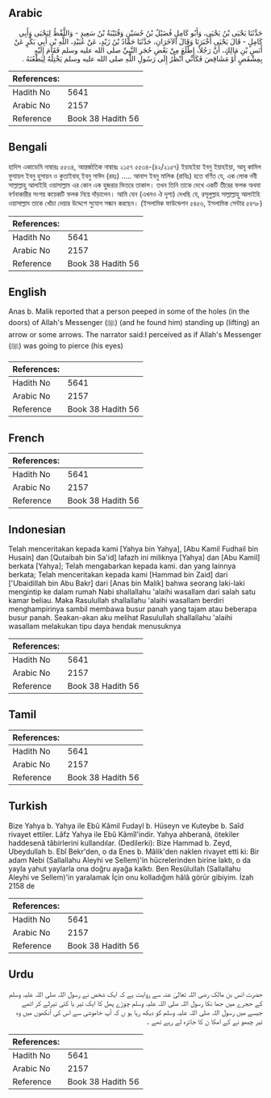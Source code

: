 ## Arabic


<div dir="rtl" lang="ar" style={{fontSize:'larger',backgroundColor:'#f8f9fa',padding:20}}>
حَدَّثَنَا يَحْيَى بْنُ يَحْيَى، وَأَبُو كَامِلٍ فُضَيْلُ بْنُ حُسَيْنٍ وَقُتَيْبَةُ بْنُ سَعِيدٍ - وَاللَّفْظُ لِيَحْيَى وَأَبِي كَامِلٍ - قَالَ يَحْيَى أَخْبَرَنَا وَقَالَ الآخَرَانِ، حَدَّثَنَا حَمَّادُ بْنُ زَيْدٍ، عَنْ عُبَيْدِ، اللَّهِ بْنِ أَبِي بَكْرٍ عَنْ أَنَسِ بْنِ مَالِكٍ، أَنَّ رَجُلاً، اطَّلَعَ مِنْ بَعْضِ حُجَرِ النَّبِيِّ صلى الله عليه وسلم فَقَامَ إِلَيْهِ بِمِشْقَصٍ أَوْ مَشَاقِصَ فَكَأَنِّي أَنْظُرُ إِلَى رَسُولِ اللَّهِ صلى الله عليه وسلم يَخْتِلُهُ لِيَطْعُنَهُ ‏.‏
</div>
<div style={{backgroundColor:'#f8f9fa',padding:20, marginBottom: 10}}><table> <thead> <tr> <th>References:</th> <th></th> </tr> </thead> <tbody><tr><td>Hadith No</td><td>5641</td></tr><tr><td>Arabic No</td><td>2157</td></tr><tr><td>Reference</td><td>Book 38 Hadith 56</td></tr></tbody></table></div>

## Bengali


<div dir="ltr" lang="bn" style={{fontSize:'larger',backgroundColor:'#f8f9fa',padding:20}}>
হাদিস একাডেমি নাম্বারঃ ৫৫৩৪, আন্তর্জাতিক নাম্বারঃ ২১৫৭ ৫৫৩৪-(৪২/২১৫৭) ইয়াহইয়া ইবনু ইয়াহইয়া, আবূ কামিল ফুযায়ল ইবনু হুসায়ন ও কুতাইবাহ্ ইবনু সাঈদ (রহঃ) ..... আনাস ইবনু মালিক (রাযিঃ) হতে বর্ণিত যে, এক লোক নবী সাল্লাল্লাহু আলাইহি ওয়াসাল্লাম এর কোন এক হুজরার ভিতরে তাকাল। তখন তিনি তাকে দেখে একটি তীরের ফলক অথবা বর্ণনাকারীর সংশয় কয়েকটি ফলক নিয়ে দাঁড়ালেন। আমি যেন (এখনও ঐ দৃশ্য) দেখছি যে, রসূলুল্লাহ সাল্লাল্লাহু আলাইহি ওয়াসাল্লাম তাকে খোঁচা দেয়ার উদ্দেশে সুযোগ সন্ধান করছেন। (ইসলামিক ফাউন্ডেশন ৫৪৫৬, ইসলামিক সেন্টার ৫৪৭৮)
</div>
<div style={{backgroundColor:'#f8f9fa',padding:20, marginBottom: 10}}><table> <thead> <tr> <th>References:</th> <th></th> </tr> </thead> <tbody><tr><td>Hadith No</td><td>5641</td></tr><tr><td>Arabic No</td><td>2157</td></tr><tr><td>Reference</td><td>Book 38 Hadith 56</td></tr></tbody></table></div>

## English


<div dir="ltr" lang="en" style={{fontSize:'larger',backgroundColor:'#f8f9fa',padding:20}}>
Anas b. Malik reported that a person peeped in some of the holes (in the doors) of Allah's Messenger (ﷺ) (and he found him) standing up (lifting) an arrow or some arrows. The narrator said:I perceived as if Allah's Messenger (ﷺ) was going to pierce (his eyes)
</div>
<div style={{backgroundColor:'#f8f9fa',padding:20, marginBottom: 10}}><table> <thead> <tr> <th>References:</th> <th></th> </tr> </thead> <tbody><tr><td>Hadith No</td><td>5641</td></tr><tr><td>Arabic No</td><td>2157</td></tr><tr><td>Reference</td><td>Book 38 Hadith 56</td></tr></tbody></table></div>

## French


<div dir="ltr" lang="fr" style={{fontSize:'larger',backgroundColor:'#f8f9fa',padding:20}}>

</div>
<div style={{backgroundColor:'#f8f9fa',padding:20, marginBottom: 10}}><table> <thead> <tr> <th>References:</th> <th></th> </tr> </thead> <tbody><tr><td>Hadith No</td><td>5641</td></tr><tr><td>Arabic No</td><td>2157</td></tr><tr><td>Reference</td><td>Book 38 Hadith 56</td></tr></tbody></table></div>

## Indonesian


<div dir="ltr" lang="id" style={{fontSize:'larger',backgroundColor:'#f8f9fa',padding:20}}>
Telah menceritakan kepada kami [Yahya bin Yahya], [Abu Kamil Fudhail bin Husain] dan [Qutaibah bin Sa'id] lafazh ini miliknya [Yahya] dan [Abu Kamil] berkata [Yahya]; Telah mengabarkan kepada kami. dan yang lainnya berkata; Telah menceritakan kepada kami [Hammad bin Zaid] dari ['Ubaidillah bin Abu Bakr] dari [Anas bin Malik] bahwa seorang laki-laki mengintip ke dalam rumah Nabi shallallahu 'alaihi wasallam dari salah satu kamar beliau. Maka Rasulullah shallallahu 'alaihi wasallam berdiri menghampirinya sambil membawa busur panah yang tajam atau beberapa busur panah. Seakan-akan aku melihat Rasulullah shallallahu 'alaihi wasallam melakukan tipu daya hendak menusuknya
</div>
<div style={{backgroundColor:'#f8f9fa',padding:20, marginBottom: 10}}><table> <thead> <tr> <th>References:</th> <th></th> </tr> </thead> <tbody><tr><td>Hadith No</td><td>5641</td></tr><tr><td>Arabic No</td><td>2157</td></tr><tr><td>Reference</td><td>Book 38 Hadith 56</td></tr></tbody></table></div>

## Tamil


<div dir="ltr" lang="ta" style={{fontSize:'larger',backgroundColor:'#f8f9fa',padding:20}}>

</div>
<div style={{backgroundColor:'#f8f9fa',padding:20, marginBottom: 10}}><table> <thead> <tr> <th>References:</th> <th></th> </tr> </thead> <tbody><tr><td>Hadith No</td><td>5641</td></tr><tr><td>Arabic No</td><td>2157</td></tr><tr><td>Reference</td><td>Book 38 Hadith 56</td></tr></tbody></table></div>

## Turkish


<div dir="ltr" lang="tr" style={{fontSize:'larger',backgroundColor:'#f8f9fa',padding:20}}>
Bize Yahya b. Yahya ile Ebû Kâmil Fudayl b. Hüseyn ve Kuteybe b. Saîd rivayet ettiler. Lâfz Yahya ile Ebû Kâmîl'indir. Yahya ahberanâ, ötekiler haddesenâ tâbirlerini kullandılar. (Dedilerki): Bize Hammad b. Zeyd, Ubeydullah b. Ebî Bekr'den, o da Enes b. Mâlik'den naklen rivayet etti ki: Bir adam Nebi (Sallallahu Aleyhi ve Sellem)'in hücrelerinden birine laktı, o da yayla yahut yaylarla ona doğru ayağa kalktı. Ben Resûlullah (Sallallahu Aleyhi ve Sellem)'in yaralamak İçin onu kolladığım hâlâ görür gibiyim. İzah 2158 de
</div>
<div style={{backgroundColor:'#f8f9fa',padding:20, marginBottom: 10}}><table> <thead> <tr> <th>References:</th> <th></th> </tr> </thead> <tbody><tr><td>Hadith No</td><td>5641</td></tr><tr><td>Arabic No</td><td>2157</td></tr><tr><td>Reference</td><td>Book 38 Hadith 56</td></tr></tbody></table></div>

## Urdu


<div dir="rtl" lang="ur" style={{fontSize:'larger',backgroundColor:'#f8f9fa',padding:20}}>
حضرت انس بن مالک رضی اللہ تعالیٰ عنہ سے روایت ہے کہ ایک شخص نے رسول اللہ صلی اللہ علیہ وسلم کے حجرے میں جھا نکا رسول اللہ صلی اللہ علیہ وسلم چوڑے پھل کا ایک تیر یا کئی تیرلے کر اٹھے جیسے میں رسول اللہ صلی اللہ علیہ وسلم کو دیکھ رہا ہو ں کہ آپ خاموشی سے اس کی آنکھوں میں وہ تیر چبھو نے کے امکا ن کا جائزہ لے رہے تھے ۔
</div>
<div style={{backgroundColor:'#f8f9fa',padding:20, marginBottom: 10}}><table> <thead> <tr> <th>References:</th> <th></th> </tr> </thead> <tbody><tr><td>Hadith No</td><td>5641</td></tr><tr><td>Arabic No</td><td>2157</td></tr><tr><td>Reference</td><td>Book 38 Hadith 56</td></tr></tbody></table></div>
